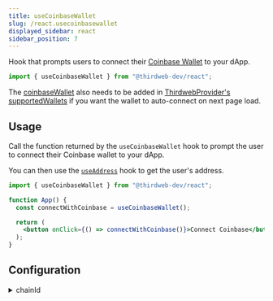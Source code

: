 ```yaml
---
title: useCoinbaseWallet
slug: /react.usecoinbasewallet
displayed_sidebar: react
sidebar_position: 7
---
```


Hook that prompts users to connect their [Coinbase Wallet](/wallet/coinbase-wallet) to your dApp.

```jsx
import { useCoinbaseWallet } from "@thirdweb-dev/react";
```

The [coinbaseWallet](/react/react.coinbaseWallet) also needs to be added in [ThirdwebProvider's supportedWallets](/react/react.thirdwebprovider#supportedwallets-optional) if you want the wallet to auto-connect on next page load.

## Usage

Call the function returned by the `useCoinbaseWallet` hook to prompt the user to connect their Coinbase wallet to your dApp.

You can then use the [`useAddress`](/react/react.useaddress) hook to get the user's address.

```jsx
import { useCoinbaseWallet } from "@thirdweb-dev/react";

function App() {
  const connectWithCoinbase = useCoinbaseWallet();

  return (
    <button onClick={() => connectWithCoinbase()}>Connect Coinbase</button>
  );
}
```

## Configuration

<details>
  <summary>chainId</summary>
  <div>

To connect to a specific chain when connecting the wallet,
pass the `chainId` in a configuration object as shown below.

This will prompt the user to switch to the given network after they connect.

```jsx
import { useCoinbaseWallet } from "@thirdweb-dev/react";
import { Dogechain } from "@thirdweb-dev/chains";

function App() {
  const connectWithCoinbase = useCoinbaseWallet();

  return (
    <button
      onClick={() =>
        connectWithCoinbase({
          chainId: Dogechain.chainId,
        })
      }
    >
      Connect Coinbase
    </button>
  );
}
```

If the chain is not configured in the user&rsquo;s wallet,
you must add this chain in `ThirdwebProvider`&rsquo;s [supportedChains](/react/react.thirdwebprovider#supportedChains) prop:

```jsx
import { ThirdwebProvider } from "@thirdweb-dev/react";
import { Dogechain } from "@thirdweb-dev/chains";

export function YourApp() {
  return (
    <ThirdwebProvider
      // highlight-next-line
      supportedChains={[Dogechain]}
      clientId="your-client-id"
    >
      <App />
    </ThirdwebProvider>
  );
}
```

</div>
</details>
